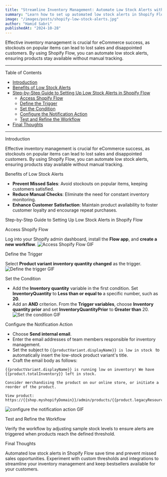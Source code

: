 ```yaml
---
title: "Streamline Inventory Management: Automate Low Stock Alerts with Shopify Flow"
summary: "Learn how to set up automated low stock alerts in Shopify Flow to keep products available and prevent missed sales opportunities."
image: "/images/posts/shopify-low-stock-alerts.jpg"
author: "Hamid Sabri"
publishedAt: "2024-10-28"
---
```


Effective inventory management is crucial for eCommerce success, as stockouts on popular items can lead to lost sales and disappointed customers. By using Shopify Flow, you can automate low stock alerts, ensuring products stay available without manual tracking.

---

<HeadingWithId id="table-of-contents" as="h2">Table of Contents</HeadingWithId>

- [Introduction](#introduction)
- [Benefits of Low Stock Alerts](#benefits-of-low-stock-alerts)
- [Step-by-Step Guide to Setting Up Low Stock Alerts in Shopify Flow](#step-by-step-guide-to-setting-up-low-stock-alerts-in-shopify-flow)
  - [Access Shopify Flow](#access-shopify-flow)
  - [Define the Trigger](#define-the-trigger)
  - [Set the Condition](#set-the-condition)
  - [Configure the Notification Action](#configure-the-notification-action)
  - [Test and Refine the Workflow](#test-and-refine-the-workflow)
- [Final Thoughts](#final-thoughts)

---

<HeadingWithId id="introduction" as="h2">Introduction</HeadingWithId>

Effective inventory management is crucial for eCommerce success, as stockouts on popular items can lead to lost sales and disappointed customers. By using Shopify Flow, you can automate low stock alerts, ensuring products stay available without manual tracking.

<HeadingWithId id="benefits-of-low-stock-alerts" as="h2">Benefits of Low Stock Alerts</HeadingWithId>

- **Prevent Missed Sales**: Avoid stockouts on popular items, keeping customers satisfied.
- **Reduce Manual Checks**: Eliminate the need for constant inventory monitoring.
- **Enhance Customer Satisfaction**: Maintain product availability to foster customer loyalty and encourage repeat purchases.

<HeadingWithId id="step-by-step-guide-to-setting-up-low-stock-alerts-in-shopify-flow" as="h2">Step-by-Step Guide to Setting Up Low Stock Alerts in Shopify Flow</HeadingWithId>

<HeadingWithId id="access-shopify-flow" as="h3">Access Shopify Flow</HeadingWithId>

Log into your Shopify admin dashboard, install the **Flow app**, and **create a new workflow**.
![Access Shopify Flow GIF](/images/posts/access-shopify-flow.gif)

<HeadingWithId id="define-the-trigger" as="h3">Define the Trigger</HeadingWithId>

Select **Product variant inventory quantity changed** as the trigger.
![Define the trigger GIF](/images/posts/Define-the-Trigger.gif)

<HeadingWithId id="set-the-condition" as="h3">Set the Condition</HeadingWithId>

- Add the **Inventory quantity** variable in the first condition. Set **InventoryQuantity** to **Less than or equal to** a specific number, such as **20**.
- Add an **AND** criterion. From the **Trigger variables**, choose **Inventory quantity prior** and set **InventoryQuantityPrior** to **Greater than** 20.
![Set the condition GIF](/images/posts/Set-the-Condition.gif)

<HeadingWithId id="configure-the-notification-action" as="h3">Configure the Notification Action</HeadingWithId>

- Choose **Send internal email**.
- Enter the email addresses of team members responsible for inventory management.
- Set the subject to ```{{productVariant.displayName}} is low in stock ``` to automatically insert the low-stock product variant's title.
- Craft the email body as follows:

```liquid
{{productVariant.displayName}} is running low on inventory! We have {{product.totalInventory}} left in stock.

Consider merchandising the product on our online store, or initiate a reorder of the product.

View product: https://{{shop.myshopifyDomain}}/admin/products/{{product.legacyResourceId}}
```

![configure the notification action GIF](/images/posts/configure-the-notification-action.gif)

<HeadingWithId id="test-and-refine-the-workflow" as="h3">Test and Refine the Workflow</HeadingWithId>

Verify the workflow by adjusting sample stock levels to ensure alerts are triggered when products reach the defined threshold.

<HeadingWithId id="final-thoughts" as="h2">Final Thoughts</HeadingWithId>

Automated low stock alerts in Shopify Flow save time and prevent missed sales opportunities. Experiment with custom thresholds and integrations to streamline your inventory management and keep bestsellers available for your customers.
